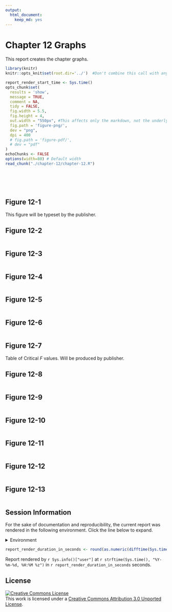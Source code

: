 ```yaml
---
output:
  html_document:
    keep_md: yes
---
```

Chapter 12 Graphs
=================================================
This report creates the chapter graphs.

<!--  Set the working directory to the repository's base directory; this assumes the report is nested inside of only one directory.-->
```r
library(knitr)
knitr::opts_knit$set(root.dir='../')  #Don't combine this call with any other chunk -especially one that uses file paths.
```

<!-- Set the report-wide options, and point to the external code file. -->
```r
report_render_start_time <- Sys.time()
opts_chunk$set(
  results = 'show', 
  message = TRUE,
  comment = NA, 
  tidy = FALSE,
  fig.width = 5.5, 
  fig.height = 4, 
  out.width = "550px", #This affects only the markdown, not the underlying png file.  The height will be scaled appropriately.
  fig.path = 'figure-png/',     
  dev = "png",
  dpi = 400
  # fig.path = 'figure-pdf/',     
  # dev = "pdf"
)
echoChunks <- FALSE
options(width=80) # Default width
read_chunk("./chapter-12/chapter-12.R") 
```
<!-- Load the packages.  Suppress the output when loading packages. --> 
```r
```

<!-- Load any Global functions and variables declared in the R file.  Suppress the output. --> 
```r
```

<!-- Declare any global functions specific to a Rmd output.  Suppress the output. --> 
```r
```

<!-- Load the datasets. -->
```r
```

<!-- Tweak the datasets. -->
```r
```

## Figure 12-1
This figure will be typeset by the publisher.

## Figure 12-2

```r
```

## Figure 12-3

```r
```

## Figure 12-4

```r
```

## Figure 12-5
```r
```

## Figure 12-6
```r
```

## Figure 12-7
Table of Critical *F* values.  Will be produced by publisher.

## Figure 12-8
```r
```

## Figure 12-9
```r
```

## Figure 12-10
```r
```

## Figure 12-11
```r
```

## Figure 12-12
```r
```

## Figure 12-13
```r
```

## Session Information
For the sake of documentation and reproducibility, the current report was rendered in the following environment.  Click the line below to expand.

<details>
  <summary>Environment <span class="glyphicon glyphicon-plus-sign"></span></summary>
```r
if( requireNamespace("devtools", quietly = TRUE) ) {
  devtools::session_info()
} else {
  sessionInfo()
} 
```
</details>

```r
report_render_duration_in_seconds <- round(as.numeric(difftime(Sys.time(), report_render_start_time, units="secs")))
```

Report rendered by `r Sys.info()["user"]` at `r strftime(Sys.time(), "%Y-%m-%d, %H:%M %z")` in `r report_render_duration_in_seconds` seconds.


## License

<a rel="license" href="http://creativecommons.org/licenses/by/3.0/"><img alt="Creative Commons License" style="border-width:0" src="http://i.creativecommons.org/l/by/3.0/88x31.png" /></a><br />This work is licensed under a <a rel="license" href="http://creativecommons.org/licenses/by/3.0/">Creative Commons Attribution 3.0 Unported License</a>.
